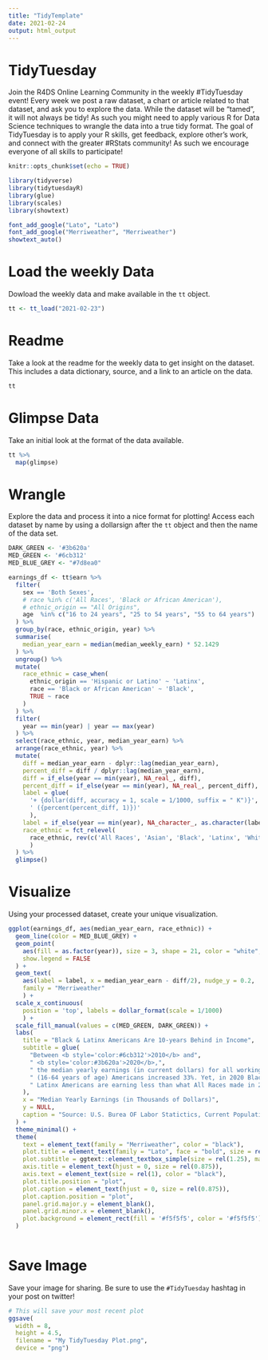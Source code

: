```yaml
---
title: "TidyTemplate"
date: 2021-02-24
output: html_output
---
```


# TidyTuesday

Join the R4DS Online Learning Community in the weekly #TidyTuesday event!
Every week we post a raw dataset, a chart or article related to that dataset, and ask you to explore the data.
While the dataset will be “tamed”, it will not always be tidy! As such you might need to apply various R for Data Science techniques to wrangle the data into a true tidy format.
The goal of TidyTuesday is to apply your R skills, get feedback, explore other’s work, and connect with the greater #RStats community!
As such we encourage everyone of all skills to participate!

```r

knitr::opts_chunk$set(echo = TRUE)

library(tidyverse)
library(tidytuesdayR)
library(glue)
library(scales)
library(showtext)

font_add_google("Lato", "Lato")
font_add_google("Merriweather", "Merriweather")
showtext_auto()

```

# Load the weekly Data

Dowload the weekly data and make available in the `tt` object.

```r

tt <- tt_load("2021-02-23")

```


# Readme

Take a look at the readme for the weekly data to get insight on the dataset.
This includes a data dictionary, source, and a link to an article on the data.

```r

tt

```


# Glimpse Data

Take an initial look at the format of the data available.

```r

tt %>% 
  map(glimpse)

```

# Wrangle

Explore the data and process it into a nice format for plotting! Access each dataset by name by using a dollarsign after the `tt` object and then the name of the data set.

```r

DARK_GREEN <- '#3b620a'
MED_GREEN <- '#6cb312'
MED_BLUE_GREY <- "#7d8ea0"

earnings_df <- tt$earn %>%
  filter(
    sex == 'Both Sexes',
    # race %in% c('All Races', 'Black or African American'),
    # ethnic_origin == "All Origins",
    age  %in% c("16 to 24 years", "25 to 54 years", "55 to 64 years")
  ) %>%
  group_by(race, ethnic_origin, year) %>%
  summarise(
    median_year_earn = median(median_weekly_earn) * 52.1429
  ) %>%
  ungroup() %>%
  mutate(
    race_ethnic = case_when(
      ethnic_origin == 'Hispanic or Latino' ~ 'Latinx', 
      race == 'Black or African American' ~ 'Black',
      TRUE ~ race
    )
  ) %>%
  filter(
    year == min(year) | year == max(year)
  ) %>%
  select(race_ethnic, year, median_year_earn) %>%
  arrange(race_ethnic, year) %>%
  mutate(
    diff = median_year_earn - dplyr::lag(median_year_earn),
    percent_diff = diff / dplyr::lag(median_year_earn),
    diff = if_else(year == min(year), NA_real_, diff),
    percent_diff = if_else(year == min(year), NA_real_, percent_diff),
    label = glue(
      '+ {dollar(diff, accuracy = 1, scale = 1/1000, suffix = " K")}',
      ' ({percent(percent_diff, 1)})'
      ),
    label = if_else(year == min(year), NA_character_, as.character(label)),
    race_ethnic = fct_relevel(
      race_ethnic, rev(c('All Races', 'Asian', 'Black', 'Latinx', 'White'))
      )
  ) %>%
  glimpse()

```


# Visualize

Using your processed dataset, create your unique visualization.

```r

ggplot(earnings_df, aes(median_year_earn, race_ethnic)) +
  geom_line(color = MED_BLUE_GREY) +
  geom_point(
    aes(fill = as.factor(year)), size = 3, shape = 21, color = "white", 
    show.legend = FALSE
  ) +
  geom_text(
    aes(label = label, x = median_year_earn - diff/2), nudge_y = 0.2, 
    family = "Merriweather"
    ) +
  scale_x_continuous(
    position = 'top', labels = dollar_format(scale = 1/1000)
    ) +
  scale_fill_manual(values = c(MED_GREEN, DARK_GREEN)) +
  labs(
    title = "Black & Latinx Americans Are 10-years Behind in Income",
    subtitle = glue(
      "Between <b style='color:#6cb312'>2010</b> and",
      " <b style='color:#3b620a'>2020</b>,",
      " the median yearly earnings (in current dollars) for all working age",
      " (16-64 years of age) Americans increased 33%. Yet, in 2020 Black and",
      " Latinx Americans are earning less than what All Races made in 2010."
    ),
    x = "Median Yearly Earnings (in Thousands of Dollars)",
    y = NULL,
    caption = "Source: U.S. Burea OF Labor Statictics, Current Population Survey (CPS)"
  ) +
  theme_minimal() +
  theme(
    text = element_text(family = "Merriweather", color = "black"),
    plot.title = element_text(family = "Lato", face = "bold", size = rel(1.5)),
    plot.subtitle = ggtext::element_textbox_simple(size = rel(1.25), margin = margin(0, 0, 5.5, 0)),
    axis.title = element_text(hjust = 0, size = rel(0.875)),
    axis.text = element_text(size = rel(1), color = "black"),
    plot.title.position = "plot",
    plot.caption = element_text(hjust = 0, size = rel(0.875)),
    plot.caption.position = "plot",
    panel.grid.major.y = element_blank(),
    panel.grid.minor.x = element_blank(),
    plot.background = element_rect(fill = '#f5f5f5', color = '#f5f5f5')
  )
  
```

# Save Image

Save your image for sharing. Be sure to use the `#TidyTuesday` hashtag in your post on twitter! 

```r

# This will save your most recent plot
ggsave(
  width = 8,
  height = 4.5,
  filename = "My TidyTuesday Plot.png",
  device = "png")

```
